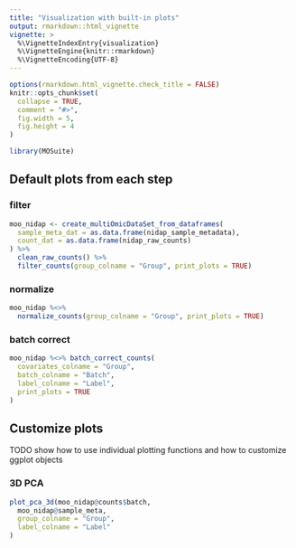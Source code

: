```yaml
---
title: "Visualization with built-in plots"
output: rmarkdown::html_vignette
vignette: >
  %\VignetteIndexEntry{visualization}
  %\VignetteEngine{knitr::rmarkdown}
  %\VignetteEncoding{UTF-8}
---
```


```r
options(rmarkdown.html_vignette.check_title = FALSE)
knitr::opts_chunk$set(
  collapse = TRUE,
  comment = "#>",
  fig.width = 5,
  fig.height = 4
)
```

```r
library(MOSuite)
```

## Default plots from each step

### filter

```r
moo_nidap <- create_multiOmicDataSet_from_dataframes(
  sample_meta_dat = as.data.frame(nidap_sample_metadata),
  count_dat = as.data.frame(nidap_raw_counts)
) %>%
  clean_raw_counts() %>%
  filter_counts(group_colname = "Group", print_plots = TRUE)
```

### normalize

```r
moo_nidap %<>%
  normalize_counts(group_colname = "Group", print_plots = TRUE)
```

### batch correct

```r
moo_nidap %<>% batch_correct_counts(
  covariates_colname = "Group",
  batch_colname = "Batch",
  label_colname = "Label",
  print_plots = TRUE
)
```


## Customize plots

TODO show how to use individual plotting functions and how to customize ggplot objects

### 3D PCA

```r
plot_pca_3d(moo_nidap@counts$batch,
  moo_nidap@sample_meta,
  group_colname = "Group",
  label_colname = "Label"
)
```
